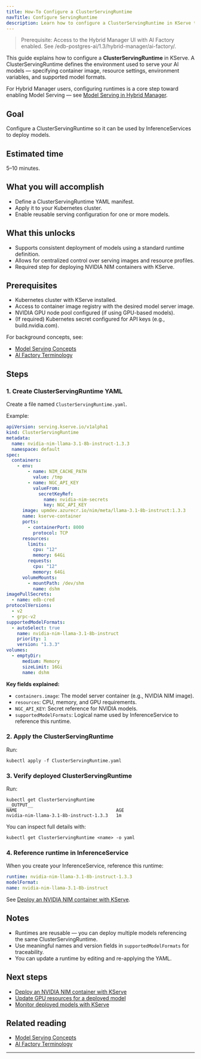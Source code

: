 ```yaml
---
title: How-To Configure a ClusterServingRuntime
navTitle: Configure ServingRuntime
description: Learn how to configure a ClusterServingRuntime in KServe to define an AI model serving environment on Kubernetes.
---
```


> Prerequisite: Access to the Hybrid Manager UI with AI Factory enabled. See /edb-postgres-ai/1.3/hybrid-manager/ai-factory/.

This guide explains how to configure a **ClusterServingRuntime** in KServe.
A ClusterServingRuntime defines the environment used to serve your AI models — specifying container image, resource settings, environment variables, and supported model formats.

For Hybrid Manager users, configuring runtimes is a core step toward enabling Model Serving — see [Model Serving in Hybrid Manager](/edb-postgres-ai/1.3/hybrid-manager/ai-factory/models).

## Goal

Configure a ClusterServingRuntime so it can be used by InferenceServices to deploy models.

## Estimated time

5–10 minutes.

## What you will accomplish

-   Define a ClusterServingRuntime YAML manifest.
-   Apply it to your Kubernetes cluster.
-   Enable reusable serving configuration for one or more models.

## What this unlocks

-   Supports consistent deployment of models using a standard runtime definition.
-   Allows for centralized control over serving images and resource profiles.
-   Required step for deploying NVIDIA NIM containers with KServe.

## Prerequisites

-   Kubernetes cluster with KServe installed.
-   Access to container image registry with the desired model server image.
-   NVIDIA GPU node pool configured (if using GPU-based models).
-   (If required) Kubernetes secret configured for API keys (e.g., build.nvidia.com).

For background concepts, see:

-   [Model Serving Concepts](/edb-postgres-ai/1.3/ai-factory/model/model-serving-concepts/)
-   [AI Factory Terminology](/edb-postgres-ai/1.3/ai-factory/concepts/terminology)

## Steps

### 1. Create ClusterServingRuntime YAML

Create a file named `ClusterServingRuntime.yaml`.

Example:

```yaml
apiVersion: serving.kserve.io/v1alpha1
kind: ClusterServingRuntime
metadata:
  name: nvidia-nim-llama-3.1-8b-instruct-1.3.3
  namespace: default
spec:
  containers:
    - env:
        - name: NIM_CACHE_PATH
          value: /tmp
        - name: NGC_API_KEY
          valueFrom:
            secretKeyRef:
              name: nvidia-nim-secrets
              key: NGC_API_KEY
      image: upmdev.azurecr.io/nim/meta/llama-3.1-8b-instruct:1.3.3
      name: kserve-container
      ports:
        - containerPort: 8000
          protocol: TCP
      resources:
        limits:
          cpu: "12"
          memory: 64Gi
        requests:
          cpu: "12"
          memory: 64Gi
      volumeMounts:
        - mountPath: /dev/shm
          name: dshm
imagePullSecrets:
  - name: edb-cred
protocolVersions:
  - v2
  - grpc-v2
supportedModelFormats:
  - autoSelect: true
    name: nvidia-nim-llama-3.1-8b-instruct
    priority: 1
    version: "1.3.3"
volumes:
  - emptyDir:
      medium: Memory
      sizeLimit: 16Gi
      name: dshm
```

**Key fields explained:**

-   `containers.image`: The model server container (e.g., NVIDIA NIM image).
-   `resources`: CPU, memory, and GPU requirements.
-   `NGC_API_KEY`: Secret reference for NVIDIA models.
-   `supportedModelFormats`: Logical name used by InferenceService to reference this runtime.

### 2. Apply the ClusterServingRuntime

Run:

```shell
kubectl apply -f ClusterServingRuntime.yaml
```

### 3. Verify deployed ClusterServingRuntime

Run:

```shell
kubectl get ClusterServingRuntime
__OUTPUT__
NAME                                     AGE
nvidia-nim-llama-3.1-8b-instruct-1.3.3   1m
```

You can inspect full details with:

```shell
kubectl get ClusterServingRuntime <name> -o yaml
```

### 4. Reference runtime in InferenceService

When you create your InferenceService, reference this runtime:

```yaml
runtime: nvidia-nim-llama-3.1-8b-instruct-1.3.3
modelFormat:
name: nvidia-nim-llama-3.1-8b-instruct
```

See [Deploy an NVIDIA NIM container with KServe](./deploy-nim-container).

## Notes

-   Runtimes are reusable — you can deploy multiple models referencing the same ClusterServingRuntime.
-   Use meaningful names and version fields in `supportedModelFormats` for traceability.
-   You can update a runtime by editing and re-applying the YAML.

## Next steps

-   [Deploy an NVIDIA NIM container with KServe](./deploy-nim-container)
-   [Update GPU resources for a deployed model](./update-gpu-resources)
-   [Monitor deployed models with KServe](monitor-inferenceservice/)

## Related reading

-   [Model Serving Concepts](/edb-postgres-ai/1.3/ai-factory/model/model-serving-concepts/)
-   [AI Factory Terminology](/edb-postgres-ai/1.3/ai-factory/concepts/terminology)

* * *
